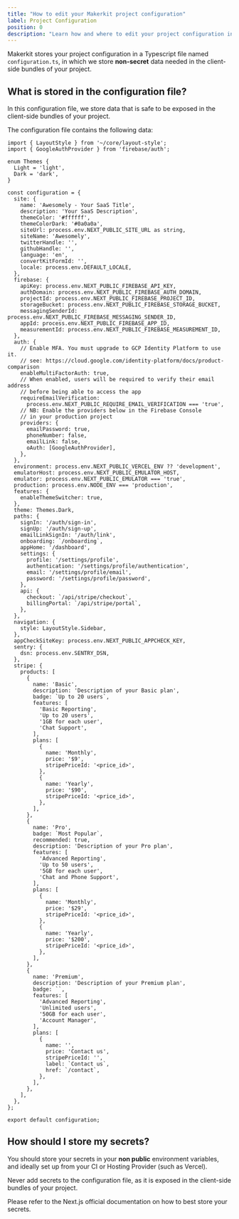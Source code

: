 ```yaml
---
title: "How to edit your Makerkit project configuration"
label: Project Configuration
position: 0
description: "Learn how and where to edit your project configuration in your Makerkit SaaS application."
---
```


Makerkit stores your project configuration in a Typescript file named `configuration.ts`, in which we store **non-secret** data needed in the client-side bundles of your project.

## What is stored in the configuration file?

In this configuration file, we store data that is safe to be exposed in the client-side bundles of your project.

The configuration file contains the following data:

```tsx
import { LayoutStyle } from '~/core/layout-style';
import { GoogleAuthProvider } from 'firebase/auth';

enum Themes {
  Light = 'light',
  Dark = 'dark',
}

const configuration = {
  site: {
    name: 'Awesomely - Your SaaS Title',
    description: 'Your SaaS Description',
    themeColor: '#ffffff',
    themeColorDark: '#0a0a0a',
    siteUrl: process.env.NEXT_PUBLIC_SITE_URL as string,
    siteName: 'Awesomely',
    twitterHandle: '',
    githubHandle: '',
    language: 'en',
    convertKitFormId: '',
    locale: process.env.DEFAULT_LOCALE,
  },
  firebase: {
    apiKey: process.env.NEXT_PUBLIC_FIREBASE_API_KEY,
    authDomain: process.env.NEXT_PUBLIC_FIREBASE_AUTH_DOMAIN,
    projectId: process.env.NEXT_PUBLIC_FIREBASE_PROJECT_ID,
    storageBucket: process.env.NEXT_PUBLIC_FIREBASE_STORAGE_BUCKET,
    messagingSenderId: process.env.NEXT_PUBLIC_FIREBASE_MESSAGING_SENDER_ID,
    appId: process.env.NEXT_PUBLIC_FIREBASE_APP_ID,
    measurementId: process.env.NEXT_PUBLIC_FIREBASE_MEASUREMENT_ID,
  },
  auth: {
    // Enable MFA. You must upgrade to GCP Identity Platform to use it.
    // see: https://cloud.google.com/identity-platform/docs/product-comparison
    enableMultiFactorAuth: true,
    // When enabled, users will be required to verify their email address
    // before being able to access the app
    requireEmailVerification:
      process.env.NEXT_PUBLIC_REQUIRE_EMAIL_VERIFICATION === 'true',
    // NB: Enable the providers below in the Firebase Console
    // in your production project
    providers: {
      emailPassword: true,
      phoneNumber: false,
      emailLink: false,
      oAuth: [GoogleAuthProvider],
    },
  },
  environment: process.env.NEXT_PUBLIC_VERCEL_ENV ?? 'development',
  emulatorHost: process.env.NEXT_PUBLIC_EMULATOR_HOST,
  emulator: process.env.NEXT_PUBLIC_EMULATOR === 'true',
  production: process.env.NODE_ENV === 'production',
  features: {
    enableThemeSwitcher: true,
  },
  theme: Themes.Dark,
  paths: {
    signIn: '/auth/sign-in',
    signUp: '/auth/sign-up',
    emailLinkSignIn: '/auth/link',
    onboarding: `/onboarding`,
    appHome: '/dashboard',
    settings: {
      profile: '/settings/profile',
      authentication: '/settings/profile/authentication',
      email: '/settings/profile/email',
      password: '/settings/profile/password',
    },
    api: {
      checkout: `/api/stripe/checkout`,
      billingPortal: `/api/stripe/portal`,
    },
  },
  navigation: {
    style: LayoutStyle.Sidebar,
  },
  appCheckSiteKey: process.env.NEXT_PUBLIC_APPCHECK_KEY,
  sentry: {
    dsn: process.env.SENTRY_DSN,
  },
  stripe: {
    products: [
      {
        name: 'Basic',
        description: 'Description of your Basic plan',
        badge: `Up to 20 users`,
        features: [
          'Basic Reporting',
          'Up to 20 users',
          '1GB for each user',
          'Chat Support',
        ],
        plans: [
          {
            name: 'Monthly',
            price: '$9',
            stripePriceId: '<price_id>',
          },
          {
            name: 'Yearly',
            price: '$90',
            stripePriceId: '<price_id>',
          },
        ],
      },
      {
        name: 'Pro',
        badge: `Most Popular`,
        recommended: true,
        description: 'Description of your Pro plan',
        features: [
          'Advanced Reporting',
          'Up to 50 users',
          '5GB for each user',
          'Chat and Phone Support',
        ],
        plans: [
          {
            name: 'Monthly',
            price: '$29',
            stripePriceId: '<price_id>',
          },
          {
            name: 'Yearly',
            price: '$200',
            stripePriceId: '<price_id>',
          },
        ],
      },
      {
        name: 'Premium',
        description: 'Description of your Premium plan',
        badge: ``,
        features: [
          'Advanced Reporting',
          'Unlimited users',
          '50GB for each user',
          'Account Manager',
        ],
        plans: [
          {
            name: '',
            price: 'Contact us',
            stripePriceId: '',
            label: `Contact us`,
            href: `/contact`,
          },
        ],
      },
    ],
  },
};

export default configuration;
```

## How should I store my secrets?

You should store your secrets in your **non public** environment variables, and ideally set up from your CI or Hosting Provider (such as Vercel).

Never add secrets to the configuration file, as it is exposed in the client-side bundles of your project.

Please refer to the Next.js official documentation on how to best store your secrets.